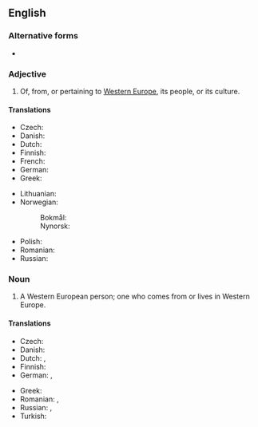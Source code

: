 ==English==

===Alternative forms===
* {{l|en|West European}}

===Adjective===
{{en-adj|-|head=[[western|Western]] [[European]]}}

# Of, from, or pertaining to [[Western Europe]], its people, or its culture.

====Translations====
{{trans-top|Western European}}
* Czech: {{t+|cs|západoevropský}}
* Danish: {{t+|da|vesteuropæisk}}
* Dutch: {{t+|nl|West-Europees}}
* Finnish: {{t|fi|länsieurooppalainen}}
* French: {{t+|fr|ouest-européen}}
* German: {{t+|de|westeuropäisch}}
* Greek: {{t+|el|δυτικοευρωπαϊκός|sc=Grek}}
{{trans-mid}}
* Lithuanian: {{t|lt|Vakarų Europietis}}
* Norwegian:
*: Bokmål: {{t|no|vesteuropeisk}}
*: Nynorsk: {{t|nn|vesteuropeisk}}
* Polish: {{t+|pl|zachodnioeuropejski}}
* Romanian: {{t|ro|vest-european}}
* Russian: {{t+|ru|западноевропе́йский}}
{{trans-bottom}}

===Noun===
{{en-noun|head=[[western|Western]] [[European]]}}

# A Western European person; one who comes from or lives in Western Europe.

====Translations====
{{trans-top|Western European person}}
* Czech: {{t|cs|Západoevropan|m}}
* Danish: {{t|da|vesteuropæer|c}}
* Dutch: {{t+|nl|West-Europeaan|m}}, {{t+|nl|West-Europese|f}}
* Finnish: {{t|fi|länsieurooppalainen}}
* German: {{t+|de|Westeuropäer|m}}, {{t+|de|Westeuropäerin|f}}
{{trans-mid}}
* Greek: {{t|el|δυτικοευρωπαίος|m|sc=Grek}}
* Romanian: {{t|ro|vest-european|m}}, {{t|ro|vest-europeană|f}}
* Russian: {{t+|ru|западноевропе́ец|m}}, {{t+|ru|западноевропе́йка|f}}
* Turkish: {{t|tr|Batı Avrupalı}}
{{trans-bottom}}